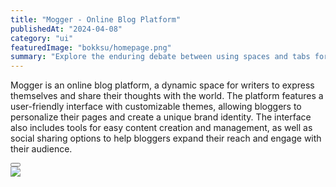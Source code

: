 ---
title: "Mogger - Online Blog Platform"
publishedAt: "2024-04-08"
category: "ui"
featuredImage: "bokksu/homepage.png"
summary: "Explore the enduring debate between using spaces and tabs for code indentation, and why this choice matters more than you might think."
---

Mogger is an online blog platform, a dynamic space for writers to express themselves and share their thoughts with the world. The platform features a user-friendly interface with customizable themes, allowing bloggers to personalize their pages and create a unique brand identity. The interface also includes tools for easy content creation and management, as well as social sharing options to help bloggers expand their reach and engage with their audience.

<div>
  <Button
    href="https://www.figma.com/file/ueaSVHcyqIvlQTOYqJNnDm/Mogger?node-id=1%3A279&t=jAD7zelUQZujpLB9-1"
    title="View project"
    className="mt-4 mb-12"
  />
</div>

<Image src="/projects/bokksu/homepage.png" width={1440} height={1000} />
